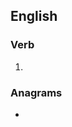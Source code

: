 ==English==

===Verb===
{{head|en|verb form}}

# {{en-past of|emote}}

===Anagrams===
* {{anagrams|en|a=deemot|demote}}